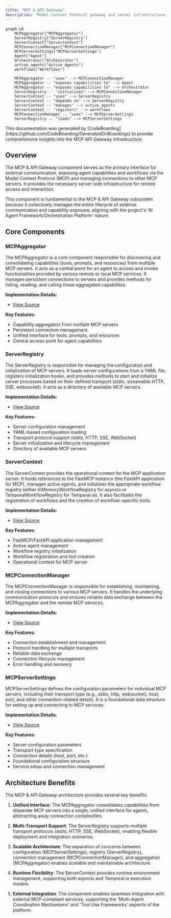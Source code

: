 ```yaml
---
title: "MCP & API Gateway"
description: "Model Context Protocol gateway and server infrastructure for external communication"
---
```


```mermaid
graph LR
    MCPAggregator["MCPAggregator"]
    ServerRegistry["ServerRegistry"]
    ServerContext["ServerContext"]
    MCPConnectionManager["MCPConnectionManager"]
    MCPServerSettings["MCPServerSettings"]
    Agent["Agent"]
    Orchestrator["Orchestrator"]
    active_agents["Active Agents"]
    workflows["Workflows"]

    MCPAggregator -- "uses" --> MCPConnectionManager
    MCPAggregator -- "exposes capabilities to" --> Agent
    MCPAggregator -- "exposes capabilities to" --> Orchestrator
    ServerRegistry -- "initializes" --> MCPConnectionManager
    ServerContext -- "uses" --> ServerRegistry
    ServerContext -- "depends on" --> ServerRegistry
    ServerContext -- "manages" --> active_agents
    ServerContext -- "registers" --> workflows
    MCPConnectionManager -- "uses" --> MCPServerSettings
    ServerRegistry -- "loads" --> MCPServerSettings
```

<Info>
This documentation was generated by [CodeBoarding](https://github.com/CodeBoarding/GeneratedOnBoardings) to provide comprehensive insights into the MCP API Gateway infrastructure.
</Info>

## Overview

The MCP & API Gateway component serves as the primary interface for external communication, exposing agent capabilities and workflows via the Model Context Protocol (MCP) and managing connections to other MCP servers. It provides the necessary server-side infrastructure for remote access and interaction.

This component is fundamental to the MCP & API Gateway subsystem because it collectively manages the entire lifecycle of external communication and capability exposure, aligning with the project's 'AI Agent Framework/Orchestration Platform' nature.

## Core Components

### MCPAggregator

The MCPAggregator is a core component responsible for discovering and consolidating capabilities (tools, prompts, and resources) from multiple MCP servers. It acts as a central point for an agent to access and invoke functionalities provided by various remote or local MCP services. It manages persistent connections to servers and provides methods for listing, reading, and calling these aggregated capabilities.

**Implementation Details:**
- [View Source](https://github.com/lastmile-ai/mcp-agent/blob/main/src/mcp_agent/mcp/mcp_aggregator.py)

**Key Features:**
- Capability aggregation from multiple MCP servers
- Persistent connection management
- Unified interface for tools, prompts, and resources
- Central access point for agent capabilities

### ServerRegistry

The ServerRegistry is responsible for managing the configuration and initialization of MCP servers. It loads server configurations from a YAML file, registers initialization hooks, and provides methods to start and initialize server processes based on their defined transport (stdio, streamable HTTP, SSE, websocket). It acts as a directory of available MCP servers.

**Implementation Details:**
- [View Source](https://github.com/lastmile-ai/mcp-agent/blob/main/src/mcp_agent/mcp/mcp_server_registry.py)

**Key Features:**
- Server configuration management
- YAML-based configuration loading
- Transport protocol support (stdio, HTTP, SSE, WebSocket)
- Server initialization and lifecycle management
- Directory of available MCP servers

### ServerContext

The ServerContext provides the operational context for the MCP application server. It holds references to the FastMCP instance (the FastAPI application for MCP), manages active agents, and initializes the appropriate workflow registry (either InMemoryWorkflowRegistry for asyncio or TemporalWorkflowRegistry for Temporal.io). It also facilitates the registration of workflows and the creation of workflow-specific tools.

**Implementation Details:**
- [View Source](https://github.com/lastmile-ai/mcp-agent/blob/main/src/mcp_agent/server/app_server.py)

**Key Features:**
- FastMCP/FastAPI application management
- Active agent management
- Workflow registry initialization
- Workflow registration and tool creation
- Operational context for MCP server

### MCPConnectionManager

The MCPConnectionManager is responsible for establishing, maintaining, and closing connections to various MCP servers. It handles the underlying communication protocols and ensures reliable data exchange between the MCPAggregator and the remote MCP services.

**Implementation Details:**
- [View Source](https://github.com/lastmile-ai/mcp-agent/blob/main/src/mcp_agent/mcp/mcp_connection_manager.py)

**Key Features:**
- Connection establishment and management
- Protocol handling for multiple transports
- Reliable data exchange
- Connection lifecycle management
- Error handling and recovery

### MCPServerSettings

MCPServerSettings defines the configuration parameters for individual MCP servers, including their transport type (e.g., stdio, http, websocket), host, port, and other connection-related details. It is a foundational data structure for setting up and connecting to MCP services.

**Implementation Details:**
- [View Source](https://github.com/lastmile-ai/mcp-agent/blob/main/src/mcp_agent/config.py)

**Key Features:**
- Server configuration parameters
- Transport type specification
- Connection details (host, port, etc.)
- Foundational configuration structure
- Service setup and connection management

## Architecture Benefits

The MCP & API Gateway architecture provides several key benefits:

1. **Unified Interface**: The MCPAggregator consolidates capabilities from disparate MCP servers into a single, unified interface for agents, abstracting away connection complexities.

2. **Multi-Transport Support**: The ServerRegistry supports multiple transport protocols (stdio, HTTP, SSE, WebSocket), enabling flexible deployment and integration scenarios.

3. **Scalable Architecture**: The separation of concerns between configuration (MCPServerSettings), registry (ServerRegistry), connection management (MCPConnectionManager), and aggregation (MCPAggregator) enables scalable and maintainable architecture.

4. **Runtime Flexibility**: The ServerContext provides runtime environment management, supporting both asyncio and Temporal.io execution models.

5. **External Integration**: The component enables seamless integration with external MCP-compliant services, supporting the 'Multi-Agent Coordination Mechanisms' and 'Tool Use Frameworks' aspects of the platform.

